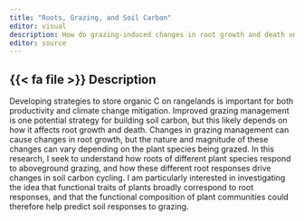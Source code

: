 ```yaml
---
title: "Roots, Grazing, and Soil Carbon"
editor: visual
description: How do grazing-induced changes in root growth and death under different grassland species change soil carbon cycling?
editor: source
---
```


## {{< fa file >}} Description

Developing strategies to store organic C on rangelands is important for both productivity and climate change mitigation. Improved grazing management is one potential strategy for building soil carbon, but this likely depends on how it affects root growth and death. Changes in grazing management can cause changes in root growth, but the nature and magnitude of these changes can vary depending on the plant species being grazed. In this research, I seek to understand how roots of different plant species respond to aboveground grazing, and how these different root responses drive changes in soil carbon cycling. I am particularly interested in investigating the idea that functional traits of plants broadly correspond to root responses, and that the functional composition of plant communities could therefore help predict soil responses to grazing.
